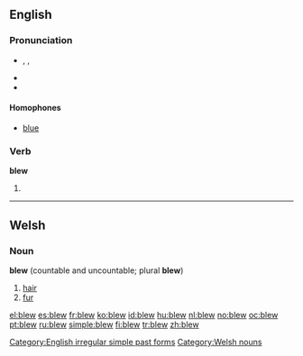 ==English==

===Pronunciation===
* {{enPR|blo͞o}}, {{IPA|/bluː/}}, {{SAMPA|/blu:/}}
* {{audio|en-us-blew.ogg|Audio (US)}}
* {{rhymes|uː}}

====Homophones====
* [[blue]]

===Verb===
'''blew'''

# {{simple past of|[[blow]]}}

[[Category:English irregular simple past forms]]

----

==Welsh==
===Noun===
'''blew''' (countable and uncountable; plural '''blew''')

# [[hair#Noun|hair]]
# [[fur#Noun|fur]]

[[Category:Welsh nouns]]

[[el:blew]]
[[es:blew]]
[[fr:blew]]
[[ko:blew]]
[[id:blew]]
[[hu:blew]]
[[nl:blew]]
[[no:blew]]
[[oc:blew]]
[[pt:blew]]
[[ru:blew]]
[[simple:blew]]
[[fi:blew]]
[[tr:blew]]
[[zh:blew]]
